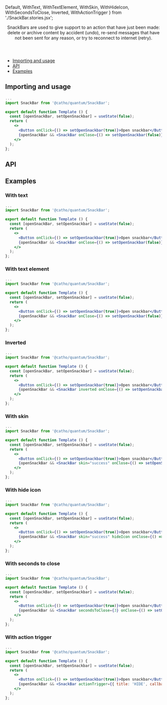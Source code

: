 


  Default,
  WithText,
  WithTextElement,
  WithSkin,
  WithHideIcon,
  WithSecondsToClose,
  Inverted,
  WithActionTrigger
} from './SnackBar.stories.jsx';


<Meta title="SnackBar" component={SnackBar} />

<Header title="SnackBar">
    SnackBars are used to give support to an action that have just been made: 
    delete or archive content by accident (undo), re-send messages that have not 
    been sent for any reason, or try to reconnect to internet (retry).
</Header>

- [Importing and usage](#importing)
- [API](#api)
- [Examples](#examples)

## <a id="importing"></a>Importing and usage

```jsx
...
import SnackBar from '@catho/quantum/SnackBar';

export default function Template () {
  const [openSnackBar, setOpenSnackbar] = useState(false);
  return (
    <>
      <Button onClick={() => setOpenSnackbar(true)}>Open snackbar</Button>
      {openSnackBar && <SnackBar onClose={() => setOpenSnackbar(false)} />}
    </>
  );
};
```

<Canvas withSource="none">
  <Story of={Default} />
</Canvas>

## <a id="api"></a>API

<ArgsTable of={SnackBar} />

## <a id="examples"></a>Examples

### With text

```jsx
...
import SnackBar from '@catho/quantum/SnackBar';

export default function Template () {
  const [openSnackBar, setOpenSnackbar] = useState(false);
  return (
    <>
      <Button onClick={() => setOpenSnackbar(true)}>Open snackbar</Button>
      {openSnackBar && <SnackBar onClose={() => setOpenSnackbar(false)} text="Lorem ipsum dolor sit amet, consectetur adipiscing elit, sed do eiusmod tempor incididunt ut labore et dolore magna aliqua." />}
    </>
  );
};
```
<Canvas withSource="none">
  <Story of={WithText} />
</Canvas>

### With text element

```jsx
...
import SnackBar from '@catho/quantum/SnackBar';

export default function Template () {
  const [openSnackBar, setOpenSnackbar] = useState(false);
  return (
    <>
      <Button onClick={() => setOpenSnackbar(true)}>Open snackbar</Button>
      {openSnackBar && <SnackBar onClose={() => setOpenSnackbar(false)} text={<p><strong>Lorem</strong><br/>ipsum</p>} />}
    </>
  );
};
```

<Canvas withSource="none">
  <Story of={WithTextElement} />
</Canvas>

### Inverted

```jsx
...
import SnackBar from '@catho/quantum/SnackBar';

export default function Template () {
  const [openSnackBar, setOpenSnackbar] = useState(false);
  return (
    <>
      <Button onClick={() => setOpenSnackbar(true)}>Open snackbar</Button>
      {openSnackBar && <SnackBar inverted onClose={() => setOpenSnackbar(false)} />}
    </>
  );
};
```

<Canvas withSource="none">
  <Story of={Inverted} />
</Canvas>

### With skin

```jsx
...
import SnackBar from '@catho/quantum/SnackBar';

export default function Template () {
  const [openSnackBar, setOpenSnackbar] = useState(false);
  return (
    <>
      <Button onClick={() => setOpenSnackbar(true)}>Open snackbar</Button>
      {openSnackBar && <SnackBar skin="success" onClose={() => setOpenSnackbar(false)} />}
    </>
  );
};
```

<Canvas withSource="none">
  <Story of={WithSkin} />
</Canvas>

### With hide icon

```jsx
...
import SnackBar from '@catho/quantum/SnackBar';

export default function Template () {
  const [openSnackBar, setOpenSnackbar] = useState(false);
  return (
    <>
      <Button onClick={() => setOpenSnackbar(true)}>Open snackbar</Button>
      {openSnackBar && <SnackBar skin="success" hideIcon onClose={() => setOpenSnackbar(false)} />}
    </>
  );
};
```

<Canvas withSource="none">
  <Story of={WithHideIcon} />
</Canvas>

### With seconds to close

```jsx
...
import SnackBar from '@catho/quantum/SnackBar';

export default function Template () {
  const [openSnackBar, setOpenSnackbar] = useState(false);
  return (
    <>
      <Button onClick={() => setOpenSnackbar(true)}>Open snackbar</Button>
      {openSnackBar && <SnackBar secondsToClose={3} onClose={() => setOpenSnackbar(false)} />}
    </>
  );
};
```

<Canvas>
  <Story of={WithSecondsToClose} />
</Canvas>

### With action trigger

```jsx
...
import SnackBar from '@catho/quantum/SnackBar';

export default function Template () {
  const [openSnackBar, setOpenSnackbar] = useState(false);
  return (
    <>
      <Button onClick={() => setOpenSnackbar(true)}>Open snackbar</Button>
      {openSnackBar && <SnackBar actionTrigger={{ title: 'HIDE', callbackFn: () => setOpenSnackbar(false)}} onClose={() => setOpenSnackbar(false)} />}
    </>
  );
};
```

<Canvas withSource="none">
  <Story of={WithActionTrigger} />
</Canvas>

<EvaluationForm componentName="SnackBar" />
